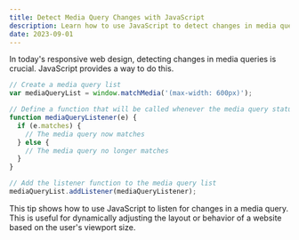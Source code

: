 ```yaml
---
title: Detect Media Query Changes with JavaScript
description: Learn how to use JavaScript to detect changes in media queries, an essential skill for creating responsive web designs.
date: 2023-09-01
---
```


In today's responsive web design, detecting changes in media queries is crucial. JavaScript provides a way to do this.

```javascript
// Create a media query list
var mediaQueryList = window.matchMedia('(max-width: 600px)');

// Define a function that will be called whenever the media query status changes
function mediaQueryListener(e) {
  if (e.matches) {
    // The media query now matches
  } else {
    // The media query no longer matches
  }
}

// Add the listener function to the media query list
mediaQueryList.addListener(mediaQueryListener);
```

This tip shows how to use JavaScript to listen for changes in a media query. This is useful for dynamically adjusting the layout or behavior of a website based on the user's viewport size.